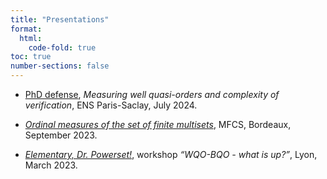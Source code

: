 ```yaml
---
title: "Presentations"
format:
  html:
    code-fold: true
toc: true
number-sections: false
---
```


* [PhD defense](slides/phddefense.pdf), *Measuring well quasi-orders and complexity of
verification*, ENS Paris-Saclay, July 2024.

* [*Ordinal measures of the set of finite multisets*](slides/mfcs2023.pdf), MFCS, Bordeaux, September 2023.

* [*Elementary, Dr. Powerset!*](slides/ElementaryDrPowerset.pdf), workshop *"WQO-BQO - what is up?"*, Lyon, March 2023.